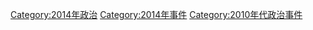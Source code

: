 [[Category:2014年政治|Category:2014年政治]]
[[Category:2014年事件|Category:2014年事件]]
[[Category:2010年代政治事件|Category:2010年代政治事件]]